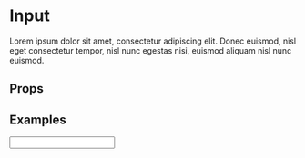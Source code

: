 
<Meta title="Components/Input" component={Input} />

# Input

Lorem ipsum dolor sit amet, consectetur adipiscing elit. Donec euismod, nisl eget consectetur tempor, nisl nunc egestas nisi, euismod aliquam nisl nunc euismod.

## Props

<Props of={Input} />

## Examples

<Preview>
  <Story name="Default">
    <Input />
  </Story>
</Preview>
